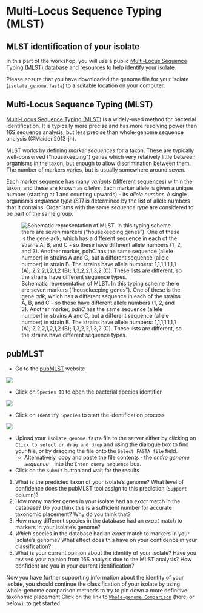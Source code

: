 # Multi-Locus Sequence Typing (MLST)

## MLST identification of your isolate

In this part of the workshop, you will use a public [Multi-Locus Sequence Typing (MLST)](https://pubmlst.org/multilocus-sequence-typing) database and resources to help identify your isolate.

::: { .callout-important }
Please ensure that you have downloaded the genome file for your isolate (`isolate_genome.fasta`) to a suitable location on your computer.
:::

::: { .callout-warning collapse="true"}
## Multi-Locus Sequence Typing (MLST)

[Multi-Locus Sequence Typing (MLST)](https://pubmlst.org/multilocus-sequence-typing) is a widely-used method for bacterial identification. It is typically more precise and has more resolving power than 16S sequence analysis, but less precise than whole-genome sequence analysis (@Maiden2013-jh).

MLST works by defining _marker sequences_ for a taxon. These are typically well-conserved ("housekeeping") genes which very relatively little between organisms in the taxon, but enough to allow discrimination between them. The number of markers varies, but is usually somewhere around seven.

Each marker sequence has many _variants_ (different sequences) within the taxon, and these are known as _alleles_. Each marker allele is given a unique number (starting at 1 and counting upwards) - its _allele number_. A single organism's _sequence type (ST)_ is determined by the list of allele numbers that it contains. Organisms with the same _sequence type_ are considered to be part of the same group.

![Schematic representation of MLST. In this typing scheme there are seven markers ("housekeeping genes"). One of these is the gene _adk_, which has a different sequence in each of the strains A, B, and C - so these have different allele numbers (1, 2, and 3). Another marker, _pdhC_ has the same sequence (allele number) in strains A and C, but a different sequence (allele number) in strain B. The strains have allele numbers: 1,1,1,1,1,1,1 (A); 2,2,2,1,2,1,2 (B); 1,3,2,2,1,3,2 (C). These lists are different, so the strains have different sequence types.](assets/images/MLST.png)
:::

## pubMLST

- Go to the [pubMLST](https://pubmlst.org/) website

![](assets/images/pubMLST/01-pubmlst.png)

- Click on `Species ID` to open the bacterial species identifier

![](assets/images/pubMLST/02-pubmlst.png)

- Click on `Identify Species` to start the identification process

![](assets/images/pubMLST/03-pubmlst.png)

- Upload your `isolate_genome.fasta` file to the server either by clicking on `Click to select or drag and drop` and using the dialogue box to find your file, or by dragging the file onto the `Select FASTA file` field.
  - Alternatively, copy and paste the file contents - the _entire genome sequence_ - into the `Enter query sequence` box.
- Click on the `Submit` button and wait for the results

::: { .callout-important title="Questions"}
1. What is the predicted taxon of your isolate's genome? What level of confidence does the pubMLST tool assign to this prediction (`Support` column)?
2. How many marker genes in your isolate had an _exact_ match in the database? Do you think this is a sufficient number for accurate taxonomic placement? Why do you think that?
3. How many different species in the database had an _exact_ match to markers in your isolate's genome?
4. _Which_ species in the database had an _exact_ match to markers in your isolate's genome? What effect does this have on your confidence in your classification?
5. What is your current opinion about the identity of your isolate? Have you revised your opinion from 16S analysis due to the MLST analysis? How confident are you in your current identification?
:::

::: { .callout-tip title="Continue your identification"}
Now you have further supporting information about the identity of your isolate, you should continue the classification of your isolate by using whole-genome comparison methods to try to pin down a more definitive taxonomic placement Click on the link to [`Whole-genome Comparison`](whole_genome.qmd) (here, or below), to get started.
:::
